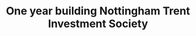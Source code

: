 ---
title: "One year building Nottingham Trent Investment Society"
publishedAt: "2024-10-18"
images:
  - "/images/projects/invsoc-year/cover-01.jpg"
---